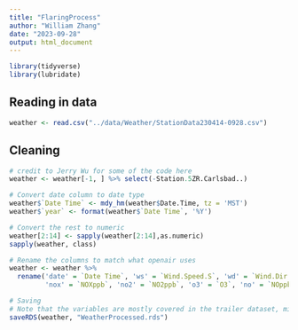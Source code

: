 ```yaml
---
title: "FlaringProcess"
author: "William Zhang"
date: "2023-09-28"
output: html_document
---
```

```r
library(tidyverse)
library(lubridate)
```
## Reading in data
```r
weather <- read.csv("../data/Weather/StationData230414-0928.csv")
```
## Cleaning
```r
# credit to Jerry Wu for some of the code here
weather <- weather[-1, ] %>% select(-Station.5ZR.Carlsbad..)

# Convert date column to date type
weather$`Date Time` <- mdy_hm(weather$Date.Time, tz = 'MST')
weather$`year` <- format(weather$`Date Time`, '%Y')

# Convert the rest to numeric
weather[2:14] <- sapply(weather[2:14],as.numeric)
sapply(weather, class)

# Rename the columns to match what openair uses
weather <- weather %>%
  rename('date' = `Date Time`, 'ws' = `Wind.Speed.S`, 'wd' = `Wind.Dir.S`,
         'nox' = `NOXppb`, 'no2' = `NO2ppb`, 'o3' = `O3`, 'no' = `NOppb`)
```

```r
# Saving
# Note that the variables are mostly covered in the trailer dataset, might need adjustments later
saveRDS(weather, "WeatherProcessed.rds")
```

